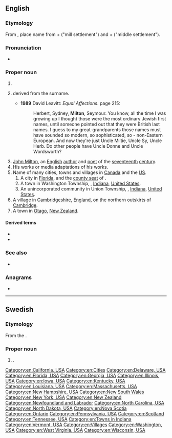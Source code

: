 ==English==
{{wikipedia}}

===Etymology===
From {{der|en|ang|-}}, place name from {{m|ang|mylen}} + {{m|ang|tun}} ("mill settlement") and {{m|ang|middel}} + {{m|ang|tun}} ("middle settlement").

===Pronunciation===
* {{IPA|/ˈmɪltən/|lang=en}}

===Proper noun===
{{en-proper noun}}

# {{surname|[[habitational]]|lang=en|from=Old English}}
# {{given name|male|from=surnames}} derived from the surname.
#* '''1989''' David Leavitt: ''Equal Affections''. {{ISBN|0-670-821977}} page 215:
#*: Herbert, Sydney, '''Milton''', Seymour. You know, all the time I was growing up I thought those were the most ordinary Jewish first names, until someone pointed out that they were British last names. I guess to my great-grandparents those names must have sounded so modern, so sophisticated, so - non-Eastern European. And now they're just Uncle Miltie, Uncle Sy, Uncle Herb. Do other people have Uncle Donne and Uncle Wordsworth?
# [[w:John Milton|John Milton]], an [[English]] [[author]] and [[poet]] of the  [[seventeenth]] [[century]].
# His works or media adaptations of his works.
# Name of many cities, towns and villages in [[Canada]] and the [[US]].
## A city in [[Florida]], and the [[county seat]] of {{l|en|Santa Rosa County}}.
## A town in Washington Township, {{l|en|Wayne County}}, [[Indiana]], [[United States]].
## An unincorporated community in Union Township, {{l|en|Ohio County}}, [[Indiana]], [[United States]].
# A village in [[Cambridgeshire]], [[England]], on the northern outskirts of [[Cambridge]].
# A town in [[Otago]], [[New Zealand]].

====Derived terms====
* {{l|en|Milton Keynes}}
* {{l|en|New Milton}}

===See also===
* {{pedialite}}

{{topics|en|England|Villages in England|Individuals}}

===Anagrams===
* {{anagrams|en|a=ilmnot|Tomlin}}

[[Category:en:California, USA]]
[[Category:en:Cities]]
[[Category:en:Delaware, USA]]
[[Category:en:Florida, USA]]
[[Category:en:Georgia, USA]]
[[Category:en:Illinois, USA]]
[[Category:en:Iowa, USA]]
[[Category:en:Kentucky, USA]]
[[Category:en:Louisiana, USA]]
[[Category:en:Massachusetts, USA]]
[[Category:en:New Hampshire, USA]]
[[Category:en:New South Wales]]
[[Category:en:New York, USA]]
[[Category:en:New Zealand]]
[[Category:en:Newfoundland and Labrador]]
[[Category:en:North Carolina, USA]]
[[Category:en:North Dakota, USA]]
[[Category:en:Nova Scotia]]
[[Category:en:Ontario]]
[[Category:en:Pennsylvania, USA]]
[[Category:en:Scotland]]
[[Category:en:Tennessee, USA]]
[[Category:en:Towns in Indiana]]
[[Category:en:Vermont, USA]]
[[Category:en:Villages]]
[[Category:en:Washington, USA]]
[[Category:en:West Virginia, USA]]
[[Category:en:Wisconsin, USA]]

----

==Swedish==

===Etymology===
From the {{der|sv|en|Milton}}.

===Proper noun===
{{sv-proper noun|c}}

# {{given name|male|lang=sv}}.